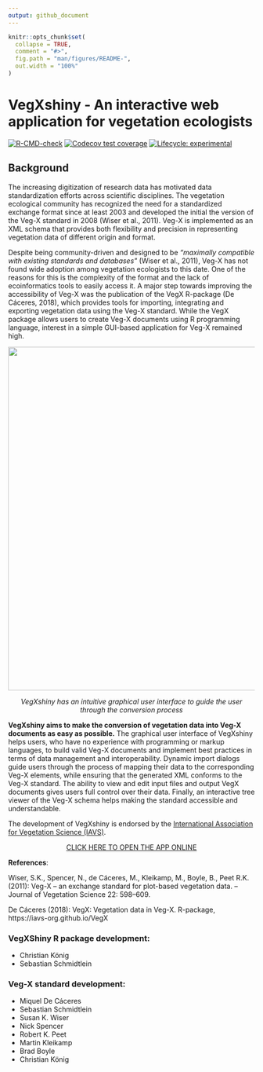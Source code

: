 ```yaml
---
output: github_document
---
```


<!-- README.md is generated from README.Rmd. Please edit that file -->

```r
knitr::opts_chunk$set(
  collapse = TRUE,
  comment = "#>",
  fig.path = "man/figures/README-",
  out.width = "100%"
)
```

# VegXshiny - An interactive web application for vegetation ecologists

<!-- badges: start -->
[![R-CMD-check](https://github.com/ChrKoenig/VegXshiny/workflows/R-CMD-check/badge.svg)](https://github.com/ChrKoenig/VegXshiny/actions)
[![Codecov test coverage](https://codecov.io/gh/ChrKoenig/VegXshiny/branch/master/graph/badge.svg)](https://app.codecov.io/gh/ChrKoenig/VegXshiny?branch=master)
[![Lifecycle: experimental](https://img.shields.io/badge/lifecycle-experimental-orange.svg)](https://lifecycle.r-lib.org/articles/stages.html#experimental)
<!-- badges: end -->

## Background

The increasing digitization of research data has motivated data standardization efforts across scientific disciplines. The vegetation ecological community has recognized the need for a standardized 
exchange format since at least 2003 and developed the initial the version of the Veg-X standard in 2008 (Wiser et al., 2011). Veg-X is implemented as an XML schema that provides both flexibility
and precision in representing vegetation data of different origin and format.

Despite being community-driven and designed to be *"maximally compatible with existing standards and databases\"* (Wiser et al., 2011), Veg-X has not found wide adoption
among vegetation ecologists to this date. One of the reasons for this is the complexity of the format and the lack of ecoinformatics tools to easily access it. A major step towards improving the 
accessibility of Veg-X was the publication of the VegX R-package (De Cáceres, 2018), which provides tools for importing, integrating and exporting vegetation data using the Veg-X standard. 
While the VegX package allows users to create Veg-X documents using R programming language, interest in a simple GUI-based application for Veg-X remained high.

<center>
![](inst/app/www/images/vegxshiny_UI.png){width=700px}

*VegXshiny has an intuitive graphical user interface to guide the user through the conversion process*
</center>

**VegXshiny aims to make the conversion of vegetation data into Veg-X documents as easy as possible.** The graphical user interface of VegXshiny helps users, who have no experience with
programming or markup languages, to build valid Veg-X documents and implement best practices in terms of data management and interoperability. Dynamic import dialogs guide
users through the process of mapping their data to the corresponding Veg-X elements, while ensuring that the generated XML conforms to the Veg-X standard. The ability to view and edit 
input files and output VegX documents gives users full control over their data. Finally, an interactive tree viewer of the Veg-X schema helps making the standard accessible and understandable.

The development of VegXshiny is endorsed by the [International Association for Vegetation Science (IAVS)](http://iavs.org/).

<div style="text-align:center">
  <a href="http://37.120.167.83" target="_blank">
    CLICK HERE TO OPEN THE APP ONLINE
  </a>
</div>

**References**:

Wiser, S.K., Spencer, N., de Cáceres, M., Kleikamp, M., Boyle, B., Peet R.K. (2011): Veg-X – an exchange standard for plot-based vegetation data. – Journal of Vegetation Science 22: 598–609.

De Cáceres (2018): VegX: Vegetation data in Veg-X. R-package, https://iavs-org.github.io/VegX

### VegXShiny R package development:

* Christian König
* Sebastian Schmidtlein

### Veg-X standard development:

* Miquel De Cáceres
* Sebastian Schmidtlein
* Susan K. Wiser
* Nick Spencer
* Robert K. Peet
* Martin Kleikamp
* Brad Boyle
* Christian König



